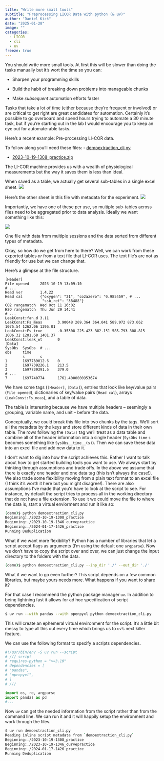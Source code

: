 ```yaml
---
title: "Write more small tools"
subtitle: "Preprocessing LICOR Data with python (& uv)"
author: "Daniel Kick"
date: "2025-01-28"
image: ""
categories: 
  - LICOR
  - cli
  - uv
freeze: true
---
```


You should write more small tools. At first this will be slower than doing the tasks manually but it's wort the time so you can:

-   Sharpen your programming skills

-   Build the habit of breaking down problems into manageable chunks

-   Make *subsequent* automation efforts faster


Tasks that take a lot of time (either because they're frequent or involved) or are critical to get right are great candidates for automation. Certainly it's possible to go overboard and spend hours trying to automate a 30 minute task, but if you're starting out in the lab I would encourage you to keep an eye out for automate-able tasks.


Here's a recent example: Pre-processing LI-COR data. 

To follow along you'll need these files: 
- [demoextraction_cli.py](./demoextraction_cli.py)

- [2023-10-19-1308_practice.zip](./2023-10-19-1308_practice.zip)

The LI-COR machine provides us with a wealth of physiological measurements but the way it saves them is less than ideal.

When saved as a table, we actually get several sub-tables in a single excel sheet. 
![](./Picture1.png)

Here's the other sheet in this file with metadata for the experiment. 
![](./Picture2.png)

Importantly, we have one of these per use, so multiple sub-tables across files need to be aggregated prior to data analysis. Ideally we want something like this:

![](./Picture3.png)

One file with data from multiple sessions and the data sorted from different types of metadata. 


Okay, so how do we get from here to there? Well, we can work from these exported tables *or* from a text file that LI-COR uses. The text file's are not as friendly for use but we can change that. 

Here's a glimpse at the file structure.

```
[Header]
File opened     2023-10-19 13:09:10
# ...
Head ver        1.4.22
Head cal        {"oxygen": "21", "co2azero": "0.985459", # ... 
                 "ssb_ref": "38488"}
CO2 rangematch  Wed Oct 11 16:02
H2O rangematch  Thu Jun 29 14:41
# ...
LeakConst:fan_d 3.11
LeakConst:Fs_meas       3.90048 209.364 364.041 589.972 873.062 1075.54 1262.06 1396.01
LeakConst:Fs_true       -0.35308 225.423 382.151 585.793 808.815 1006.32 1201.68 1401.37
LeakConst:leak_wt       0
[Data]
SysObs  SysObs  # ...
obs     time    
        s       s
1       1697739012.6    0
2       1697739226.1    213.5
3       1697739391.6    379.0
# ...
7       1697740774      1761.4000000953674
```
We have some tags (`[Header]`, `[Data]`), entries that look like key/value pairs (`File opened`), dictionaries of key/value pairs (`Head cal`), arrays (`LeakConst:Fs_meas`), and a table of data. 

The table is interesting because we have multiple headers -- seemingly a grouping, variable name, and unit -- before the data. 

Conceptually, we could break this file into two chunks by the tags. We'll sort all the metadata by the keys and store different kinds of data in their own table. The rows following the `[Data]` tag we'll treat as a data table and combine all of the header information into a single header (`SysObs` `time` `s` becomes something like `SysObs__time__(s)`). Then we can save these data into an excel file and add new data to it. 


I don't want to dig into how the script achieves this. Rather I want to talk about how to get started building tools you want to use. We always start by thinking through assumptions and trade offs. In the above we assume that there is exactly one header and one data tag (this isn't always the case!). We also trade some flexibility moving from a plain text format to an excel file (I think it's worth it here but you might disagree!). 
There are also assumptions I've made that you'd have to look at the script to see. For instance, by default the script tries to process all in the working directory that do not have a file extension. To use it we could move the file to where the data is, start a virtual enviorment and run it like so:

``` bash
(demo)$ python demoextraction_cli.py
Beginning:./2023-10-19-1308_practice
Beginning:./2023-10-19-1346_curvepractice
Beginning:./2024-01-17-1426_practice
Running Deduplication
```

What if we want more flexibility? Python has a number of libraries that let a script accept flags as arguments (I'm using the default one `argparse`). Now we don't have to copy the script over and over, we can just change the input directory to the folders with the data.  

``` bash
(demo)$ python demoextraction_cli.py --inp_dir './' --out_dir './'
```

What if we want to go even further? This script depends on a few common libraries, but maybe yours needs more. What happens if you want to share it? 


For that case I recommend the python package manager `uv`. In addition to being lightning fast it allows for ad hoc specification of script dependencies. 


``` bash
$ uv run --with pandas --with openpyxl python demoextraction_cli.py
```
This will create an ephemeral virtual environment for the script. It's a little bit messy to type all this out every time which brings us to `uv`'s next killer feature. 

We can use the following format to specify a scripts dependencies. 
```python
#!/usr/bin/env -S uv run --script
# /// script
# requires-python = ">=3.10"
# dependencies = [
# "pandas",
# "openpyxl",
# ]
# ///

import os, re, argparse
import pandas as pd
#...
```
Now `uv` can get the needed information from the script rather than from the command line. We can run it and it will happily setup the environment and work through the files.

``` bash
$ uv run demoextraction_cli.py
Reading inline script metadata from `demoextraction_cli.py`
Beginning:./2023-10-19-1308_practice
Beginning:./2023-10-19-1346_curvepractice
Beginning:./2024-01-17-1426_practice
Running Deduplication
```
